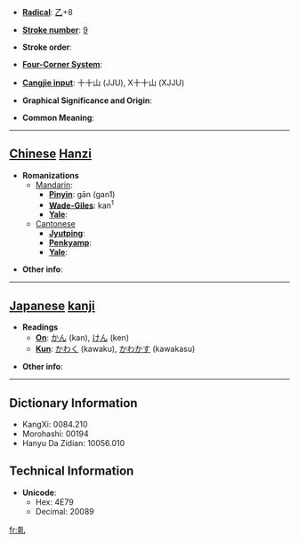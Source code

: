 * '''[[Wiktionary:Chinese radical index| Radical]]''': [[Wiktionary:Chinese radical index 乙|乙]]+8

* '''[[Wiktionary:Chinese total strokes index|Stroke number]]''': [[Wiktionary:Chinese total strokes index 9|9]]

* '''Stroke order''': 

* '''[[Wiktionary:Chinese four corner index|Four-Corner System]]''': 

* '''[[Wiktionary:Chinese Cangjie index|Cangjie input]]''': 十十山 (JJU), X十十山 (XJJU)

* '''Graphical Significance and Origin''': 

* '''Common Meaning''': 

----

== [[Chinese]] [[Hanzi]] ==

* '''Romanizations'''
** [[Mandarin]]:
*** '''[[Pinyin]]''': gān (gan1)
*** '''[[Wade-Giles]]''': kan<sup>1</sup>
*** '''[[Yale]]''': 
**[[Cantonese]]
***'''[[Jyutping]]''':
***'''[[Penkyamp]]''': 
***'''[[Yale]]''': 

* '''Other info''': 

----

== [[Japanese]] [[kanji]] ==

* '''Readings'''
** '''[[On]]''': [[かん]] (kan), [[けん]] (ken)
** '''[[Kun]]''': [[かわく]] (kawaku), [[かわかす]] (kawakasu)

* '''Other info''':  

----

== Dictionary Information ==

* KangXi: 0084.210
* Morohashi: 00194
* Hanyu Da Zidian: 10056.010

== Technical Information ==

* '''Unicode''':
** Hex: 4E79
** Decimal: 20089

[[fr:乹]]